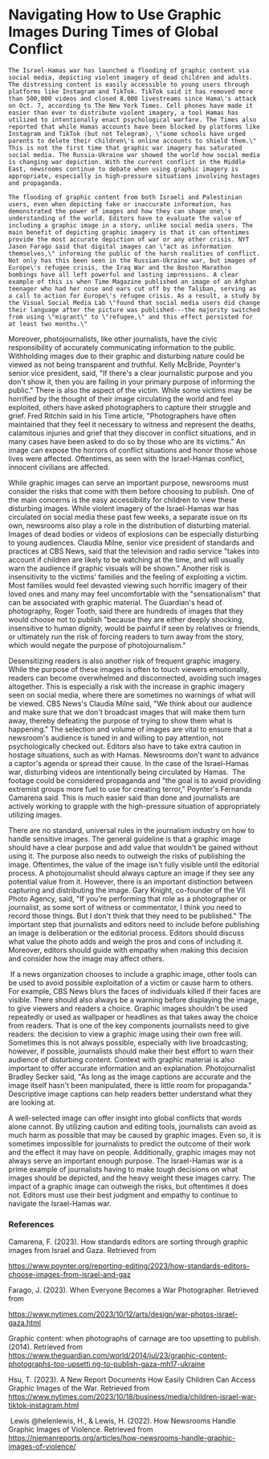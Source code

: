 # Navigating How to Use Graphic Images During Times of Global Conflict

	The Israel-Hamas war has launched a flooding of graphic content via social media, depicting violent imagery of dead children and adults. The distressing content is easily accessible to young users through platforms like Instagram and TikTok. TikTok said it has removed more than 500,000 videos and closed 8,000 livestreams since Hama\'s attack on Oct. 7, according to The New York Times. Cell phones have made it easier than ever to distribute violent imagery, a tool Hamas has utilized to intentionally enact psychological warfare. The Times also reported that while Hamas accounts have been blocked by platforms like Instagram and TikTok (but not Telegram), \"some schools have urged parents to delete their children\'s online accounts to shield them.\" This is not the first time that graphic war imagery has saturated social media. The Russia-Ukraine war showed the world how social media is changing war depiction. With the current conflict in the Middle East, newsrooms continue to debate when using graphic imagery is appropriate, especially in high-pressure situations involving hostages and propaganda. 

	The flooding of graphic content from both Israeli and Palestinian users, even when depicting fake or inaccurate information, has demonstrated the power of images and how they can shape one\'s understanding of the world. Editors have to evaluate the value of including a graphic image in a story, unlike social media users. The main benefit of depicting graphic imagery is that it can oftentimes provide the most accurate depiction of war or any other crisis. NYT Jason Farago said that digital images can \"act as information themselves,\" informing the public of the harsh realities of conflict. Not only has this been seen in the Russian-Ukraine war, but images of Europe\'s refugee crisis, the Iraq War and the Boston Marathon bombings have all left powerful and lasting impressions. A clear example of this is when Time Magazine published an image of an Afghan teenager who had her nose and ears cut off by the Taliban, serving as a call to action for Europe\'s refugee crisis. As a result, a study by the Visual Social Media Lab \"found that social media users did change their language after the picture was published---the majority switched from using \"migrant\" to \"refugee,\" and this effect persisted for at least two months.\" 

Moreover, photojournalists, like other journalists, have the civic responsibility of accurately communicating information to the public. Withholding images due to their graphic and disturbing nature could be viewed as not being transparent and truthful. Kelly McBride, Poynter\'s senior vice president, said, \"If there\'s a clear journalistic purpose and you don\'t show it, then you are failing in your primary purpose of informing the public.\" There is also the aspect of the victim. While some victims may be horrified by the thought of their image circulating the world and feel exploited, others have asked photographers to capture their struggle and grief. Fred Ritchin said in his Time article, \"Photographers have often maintained that they feel it necessary to witness and represent the deaths, calamitous injuries and grief that they discover in conflict situations, and in many cases have been asked to do so by those who are its victims.\" An image can expose the horrors of conflict situations and honor those whose lives were affected. Oftentimes, as seen with the Israel-Hamas conflict, innocent civilians are affected.

While graphic images can serve an important purpose, newsrooms must consider the risks that come with them before choosing to publish. One of the main concerns is the easy accessibility for children to view these disturbing images. While violent imagery of the Israel-Hamas war has circulated on social media these past few weeks, a separate issue on its own, newsrooms also play a role in the distribution of disturbing material. Images of dead bodies or videos of explosions can be especially disturbing to young audiences. Claudia Milne, senior vice president of standards and practices at CBS News, said that the television and radio service \"takes into account if children are likely to be watching at the time, and will usually warn the audience if graphic visuals will be shown.\" Another risk is insensitivity to the victims\' families and the feeling of exploiting a victim. Most families would feel devasted viewing such horrific imagery of their loved ones and many may feel uncomfortable with the \"sensationalism\" that can be associated with graphic material. The Guardian\'s head of photography, Roger Tooth, said there are hundreds of images that they would choose not to publish \"because they are either deeply shocking, insensitive to human dignity, would be painful if seen by relatives or friends, or ultimately run the risk of forcing readers to turn away from the story, which would negate the purpose of photojournalism.\" 

Desensitizing readers is also another risk of frequent graphic imagery. While the purpose of these images is often to touch viewers emotionally, readers can become overwhelmed and disconnected, avoiding such images altogether. This is especially a risk with the increase in graphic imagery seen on social media, where there are sometimes no warnings of what will be viewed. CBS News\'s Claudia Milne said, \"We think about our audience and make sure that we don\'t broadcast images that will make them turn away, thereby defeating the purpose of trying to show them what is happening.\" The selection and volume of images are vital to ensure that a newsroom\'s audience is tuned in and willing to pay attention, not psychologically checked out. Editors also have to take extra caution in hostage situations, such as with Hamas. Newsrooms don\'t want to advance a captor\'s agenda or spread their cause. In the case of the Israel-Hamas war, disturbing videos are intentionally being circulated by Hamas.  The footage could be considered propaganda and \"the goal is to avoid providing extremist groups more fuel to use for creating terror,\" Poynter\'s Fernanda Camarena said. This is much easier said than done and journalists are actively working to grapple with the high-pressure situation of appropriately utilizing images.

There are no standard, universal rules in the journalism industry on how to handle sensitive images. The general guideline is that a graphic image should have a clear purpose and add value that wouldn\'t be gained without using it. The purpose also needs to outweigh the risks of publishing the image. Oftentimes, the value of the image isn\'t fully visible until the editorial process. A photojournalist should always capture an image if they see any potential value from it. However, there is an important distinction between capturing and distributing the image. Gary Knight, co-founder of the VII Photo Agency, said, \"If you\'re performing that role as a photographer or journalist, as some sort of witness or commentator, I think you need to record those things. But I don\'t think that they need to be published.\" The important step that journalists and editors need to include before publishing an image is deliberation or the editorial process. Editors should discuss what value the photo adds and weigh the pros and cons of including it. Moreover, editors should guide with empathy when making this decision and consider how the image may affect others.

 If a news organization chooses to include a graphic image, other tools can be used to avoid possible exploitation of a victim or cause harm to others. For example, CBS News blurs the faces of individuals killed if their faces are visible. There should also always be a warning before displaying the image, to give viewers and readers a choice. Graphic images shouldn\'t be used repeatedly or used as wallpaper or headlines as that takes away the choice from readers. That is one of the key components journalists need to give readers: the decision to view a graphic image using their own free will. Sometimes this is not always possible, especially with live broadcasting; however, if possible, journalists should make their best effort to warn their audience of disturbing content. Context with graphic material is also important to offer accurate information and an explanation. Photojournalist Bradley Secker said, \"As long as the image captions are accurate and the image itself hasn\'t been manipulated, there is little room for propaganda.\" Descriptive image captions can help readers better understand what they are looking at. 

A well-selected image can offer insight into global conflicts that words alone cannot. By utilizing caution and editing tools, journalists can avoid as much harm as possible that may be caused by graphic images. Even so, it is sometimes impossible for journalists to predict the outcome of their work and the effect it may have on people. Additionally, graphic images may not always serve an important enough purpose. The Israel-Hamas war is a prime example of journalists having to make tough decisions on what images should be depicted, and the heavy weight these images carry. The impact of a graphic image can outweigh the risks, but oftentimes it does not. Editors must use their best judgment and empathy to continue to navigate the Israel-Hamas war.

### References 

Camarena, F. (2023). How standards editors are sorting through graphic images from Israel and Gaza. Retrieved from 

<https://www.poynter.org/reporting-editing/2023/how-standards-editors-choose-images-from-israel-and-gaz>

Farago, J. (2023). When Everyone Becomes a War Photographer. Retrieved from 

<https://www.nytimes.com/2023/10/12/arts/design/war-photos-israel-gaza.html> 

Graphic content: when photographs of carnage are too upsetting to publish. (2014). Retrieved from [https://www.theguardian.com/world/2014/jul/23/graphic-content-photographs-too-upsetti ng-to-publish-gaza-mh17-ukraine](https://www.theguardian.com/world/2014/jul/23/graphic-content-photographs-too-upsetting-to-publish-gaza-mh17-ukraine)

Hsu, T. (2023). A New Report Documents How Easily Children Can Access Graphic Images of the War. Retrieved from	<https://www.nytimes.com/2023/10/18/business/media/children-israel-war-tiktok-instagram.html>

 Lewis \@helenlewis, H., & Lewis, H. (2022). How Newsrooms Handle Graphic Images of Violence. Retrieved from	<https://niemanreports.org/articles/how-newsrooms-handle-graphic-images-of-violence/> 
